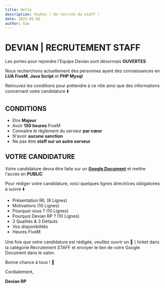 ```yaml
---
title: Hello
description: Youhou ! On recrute du staff !
date: 2023-01-02
author: Saw
---
```


# DEVIAN  | RECRUTEMENT STAFF

Les portes pour rejoindre l'Equipe Devian sont désormais **OUVERTES**

Nous recherchons actuellement des personnes ayant des connaissances en **LUA FiveM**, **Java Script** et **PHP Mysql**

Retrouvez les conditions pour prétendre à ce rôle ainsi que des informations concernant votre candidature ⬇️

## CONDITIONS
* Etre **Majeur**
* Avoir **150 heures** FiveM
* Connaitre le règlement du serveur **par cœur**
* N'avoir **aucune sanction**
* Ne pas être **staff sur un autre serveur**

## VOTRE CANDIDATURE
Votre candidature devra être faite sur un **[Google Document](https://docs.google.com/document/u/0/)** et mettre l'accès en **PUBLIC**

Pour rédiger votre candidature, voici quelques lignes directrices obligatoires à suivre ⬇️

* Présentation IRL (8 Lignes)
* Motivations (10 Lignes)
* Pourquoi vous ? (10 Lignes)
* Pourquoi Devian RP ? (10 Lignes)
* 3 Qualités & 3 Défauts
* Vos disponibilités
* Heures FiveM


Une fois que votre candidature est rédigée, veuillez ouvrir un 🧾丨ticket dans la catégorie Recrutement STAFF et envoyer le lien de votre Google Document dans le salon.

Bonne chance à tous ! 👋

Cordialement, 

**Devian RP**